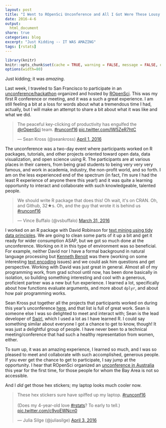 ```yaml
---
layout: post
title: "I Went to ROpenSci Unconference and All I Got Were These Lousy Hex Stickers"
date: 2016-4-6
output:
  html_document
share: true
categories: blog
excerpt: "Just Kidding -- IT WAS AMAZING"
tags: [rstats]
---
```


```r
library(knitr)
knitr::opts_chunk$set(cache = TRUE, warning = FALSE, message = FALSE, dpi = 180)
options(width=80)
```

Just kidding; it was *amazing*.

Last week, I traveled to San Francisco to participate in an [unconference/hackathon](http://unconf16.ropensci.org/) organized and hosted by [ROpenSci](https://ropensci.org/). This was my first R conference or meeting, and it was a such a great experience. I am still feeling a bit at a loss for words about what a tremendous time I had, actually, but I will make an attempt to share a bit about what it was like and what we did.

<blockquote class="twitter-tweet" data-lang="en"><p lang="en" dir="ltr">The peaceful key-clicking of productivity has engulfed the <a href="https://twitter.com/rOpenSci">@rOpenSci</a> team. <a href="https://twitter.com/hashtag/runconf16?src=hash">#runconf16</a> <a href="https://t.co/IW5ZeR7htC">pic.twitter.com/IW5ZeR7htC</a></p>&mdash; Sean Kross (@seankross) <a href="https://twitter.com/seankross/status/715979416656949248">April 1, 2016</a></blockquote>
<script async src="http://platform.twitter.com/widgets.js" charset="utf-8"></script>

The unconference was a two-day event where participants worked on R packages, tutorials, and other projects oriented toward open data, data visualization, and open science using R. The participants are at various places in their careers, from being grad students to being very very very famous, and work in academia, industry, the non-profit world, and so forth. I am on the less experienced end of the spectrum (in fact, I'm sure I had the least R experience of anyone there this year!) and it was quite a learning opportunity to interact and collaborate with such knowledgeable, talented people.

<blockquote class="twitter-tweet" data-lang="en"><p lang="en" dir="ltr">We should write R package that does this! Oh wait, it&#39;s on CRAN. Oh, and Github, 32★s. Oh, and the guy that wrote it is behind us <a href="https://twitter.com/hashtag/runconf16?src=hash">#runconf16</a></p>&mdash; Vince Buffalo (@vsbuffalo) <a href="https://twitter.com/vsbuffalo/status/715599751144603648">March 31, 2016</a></blockquote>
<script async src="http://platform.twitter.com/widgets.js" charset="utf-8"></script>

I worked on an R package with David Robinson for [text mining using tidy data principles](https://github.com/juliasilge/tidytext). We are going to clean some parts of it up a bit and get it ready for wider consumption ASAP, but we got so much done at the unconference. Working on it in this type of environment was so beneficial. For example, neither David nor I have a formal background in natural language processing but [Kenneth Benoit](https://twitter.com/kenbenoit) was there (working on some interesting [text encoding](https://github.com/kbenoit/quanteda) issues) and we could ask him questions and get perspective. Working with David was just great in general. Almost all of my programming work, from grad school until now, has been done basically in isolation, so building something interesting and cool with a generous, proficient partner was a new but fun experience. I learned a lot, specifically about how functions evaluate arguments, and more about `dplyr`, and about how pair programming works.

Sean Kross put together all the projects that participants worked on during this year's unconference [here](http://seankross.com/notes/runconf16/), and that list is full of great work. Sean is someone else I was so delighted to meet and interact with; Sean is the lead developer of [Swirl](http://swirlstats.com/), which I used a lot as I have learned R. I could say something similar about everyone I got a chance to get to know, though! It was just a delightful group of people. I have never been to a technical meeting/conference that had such a healthy representation from women, either.

To sum up, it was an amazing experience, I learned so much, and I was so pleased to meet and collaborate with such accomplished, generous people. If you ever get the chance to get to participate, I say jump at the opportunity. I hear that ROpenSci organized an [unconference in Australia](http://auunconf.ropensci.org/) this year for the first time, for those people for whom the Bay Area is not so accessible.

And I *did* get those hex stickers; my laptop looks much cooler now.

<blockquote class="twitter-tweet" data-lang="en"><p lang="en" dir="ltr">These hex stickers sure have spiffed up my laptop. <a href="https://twitter.com/hashtag/runconf16?src=hash">#runconf16</a> <br><br>(Does my 4-year-old love <a href="https://twitter.com/hashtag/rstats?src=hash">#rstats</a>? To early to tell.) <a href="https://t.co/c9voEWNcn0">pic.twitter.com/c9voEWNcn0</a></p>&mdash; Julia Silge (@juliasilge) <a href="https://twitter.com/juliasilge/status/716725817154211840">April 3, 2016</a></blockquote>
<script async src="http://platform.twitter.com/widgets.js" charset="utf-8"></script>
